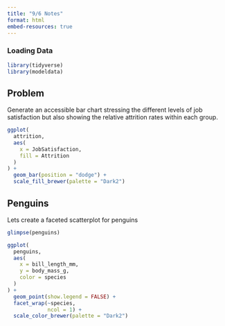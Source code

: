 ```yaml
---
title: "9/6 Notes"
format: html
embed-resources: true
---
```

 
### Loading Data
```r
library(tidyverse)
library(modeldata)
```

## Problem
Generate an accessible bar chart stressing the different levels of job satisfaction but also showing the relative attrition rates within each group.

```r
ggplot(
  attrition,
  aes(
    x = JobSatisfaction,
    fill = Attrition
  )
) + 
  geom_bar(position = "dodge") +
  scale_fill_brewer(palette = "Dark2")
```

## Penguins

Lets create a faceted scatterplot for penguins
```r
glimpse(penguins)
```

```r
ggplot(
  penguins,
  aes(
    x = bill_length_mm,
    y = body_mass_g,
    color = species
  )
) + 
  geom_point(show.legend = FALSE) +
  facet_wrap(~species,
             ncol = 1) +
  scale_color_brewer(palette = "Dark2")
```



